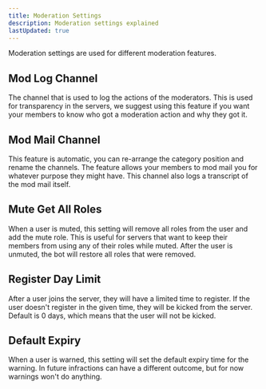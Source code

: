 ```yaml
---
title: Moderation Settings
description: Moderation settings explained
lastUpdated: true
---
```

Moderation settings are used for different moderation features.

## Mod Log Channel
The channel that is used to log the actions of the moderators.
This is used for transparency in the servers,
we suggest using this feature if you want your members to know who got a moderation action and why they got it.

## Mod Mail Channel
This feature is automatic, you can re-arrange the category position and rename the channels.
The feature allows your members to mod mail you for whatever purpose they might have.
This channel also logs a transcript of the mod mail itself.

## Mute Get All Roles
When a user is muted, this setting will remove all roles from the user and add the mute role.
This is useful for servers that want to keep their members from using any of their roles while muted.
After the user is unmuted, the bot will restore all roles that were removed.

## Register Day Limit
After a user joins the server, they will have a limited time to register.
If the user doesn't register in the given time, they will be kicked from the server.
Default is 0 days, which means that the user will not be kicked.

## Default Expiry
When a user is warned, this setting will set the default expiry time for the warning.
In future infractions can have a different outcome, but for now warnings won't do anything.